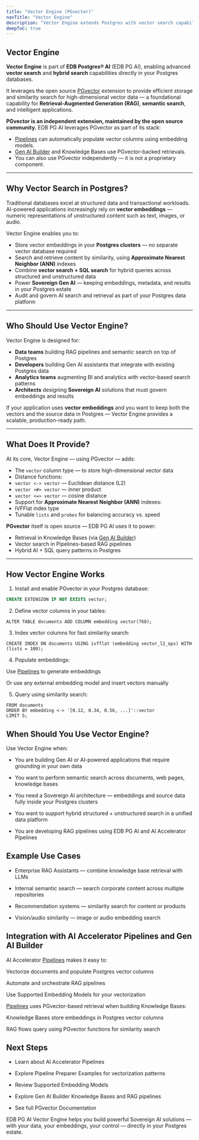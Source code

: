 ```yaml
---
title: "Vector Engine (PGvector)"
navTitle: "Vector Engine"
description: "Vector Engine extends Postgres with vector search capabilities, using the PGvector extension, to power Retrieval-Augmented Generation (RAG) and other AI-driven workloads."
deepToC: true
---
```


## Vector Engine

**Vector Engine** is part of **EDB Postgres® AI** (EDB PG AI), enabling advanced **vector search** and **hybrid search** capabilities directly in your Postgres databases.

It leverages the open source [PGvector](https://github.com/pgvector/pgvector) extension to provide efficient storage and similarity search for high-dimensional vector data — a foundational capability for **Retrieval-Augmented Generation (RAG)**, **semantic search**, and intelligent applications.

**PGvector is an independent extension, maintained by the open source community.** EDB PG AI leverages PGvector as part of its stack:
- [Pipelines](/edb-postgres-ai/ai-factory/pipeline) can automatically populate vector columns using embedding models.
- [Gen AI Builder](/edb-postgres-ai/ai-factory/gen-ai/builder/index.mdx) and Knowledge Bases use PGvector-backed retrievals.
- You can also use PGvector independently — it is not a proprietary component.

---

## Why Vector Search in Postgres?

Traditional databases excel at structured data and transactional workloads. AI-powered applications increasingly rely on **vector embeddings** — numeric representations of unstructured content such as text, images, or audio.

Vector Engine enables you to:

- Store vector embeddings in your **Postgres clusters** — no separate vector database required
- Search and retrieve content by similarity, using **Approximate Nearest Neighbor (ANN)** indexes
- Combine **vector search + SQL search** for hybrid queries across structured and unstructured data
- Power **Sovereign Gen AI** — keeping embeddings, metadata, and results in your Postgres estate
- Audit and govern AI search and retrieval as part of your Postgres data platform

---

## Who Should Use Vector Engine?

Vector Engine is designed for:

- **Data teams** building RAG pipelines and semantic search on top of Postgres
- **Developers** building Gen AI assistants that integrate with existing Postgres data
- **Analytics teams** augmenting BI and analytics with vector-based search patterns
- **Architects** designing **Sovereign AI** solutions that must govern embeddings and results

If your application uses **vector embeddings** and you want to keep both the vectors and the source data in Postgres — Vector Engine provides a scalable, production-ready path.

---

## What Does It Provide?

At its core, Vector Engine — using PGvector — adds:

- The `vector` column type — to store high-dimensional vector data
- Distance functions:
- `vector <-> vector` — Euclidean distance (L2)
- `vector <#> vector` — inner product
- `vector <=> vector` — cosine distance
- Support for **Approximate Nearest Neighbor (ANN)** indexes:
- IVFFlat index type
- Tunable `lists` and `probes` for balancing accuracy vs. speed

**PGvector** itself is open source — EDB PG AI uses it to power:

- Retrieval in Knowledge Bases (via [Gen AI Builder](/edb-postgres-ai/ai-factory/gen-ai/builder/index.mdx))
- Vector search in Pipelines-based RAG pipelines
- Hybrid AI + SQL query patterns in Postgres

---

## How Vector Engine Works

1. Install and enable PGvector in your Postgres database:

```sql
CREATE EXTENSION IF NOT EXISTS vector;
```
2. Define vector columns in your tables:

```
ALTER TABLE documents ADD COLUMN embedding vector(768);
```

3. Index vector columns for fast similarity search:
```
CREATE INDEX ON documents USING ivfflat (embedding vector_l2_ops) WITH (lists = 100);
```
4. Populate embeddings:

Use [Pipelines](/edb-postgres-ai/ai-factory/pipeline/index.mdx) to generate embeddings

Or use any external embedding model and insert vectors manually

5. Query using similarity search:
```SELECT id, content
FROM documents
ORDER BY embedding <-> '[0.12, 0.34, 0.56, ...]'::vector
LIMIT 5;
```

## When Should You Use Vector Engine?
Use Vector Engine when:

- You are building Gen AI or AI-powered applications that require grounding in your own data

- You want to perform semantic search across documents, web pages, knowledge bases

- You need a Sovereign AI architecture — embeddings and source data fully inside your Postgres clusters

- You want to support hybrid structured + unstructured search in a unified data platform

- You are developing RAG pipelines using EDB PG AI and AI Accelerator Pipelines


## Example Use Cases
- Enterprise RAG Assistants — combine knowledge base retrieval with LLMs

- Internal semantic search — search corporate content across multiple repositories

- Recommendation systems — similarity search for content or products

- Vision/audio similarity — image or audio embedding search

## Integration with AI Accelerator Pipelines and Gen AI Builder
AI Accelerator  [Pipelines](/edb-postgres-ai/ai-factory/pipeline/index.mdx) makes it easy to:

Vectorize documents and populate Postgres vector columns

Automate and orchestrate RAG pipelines

Use Supported Embedding Models for your vectorization

[Pipelines](/edb-postgres-ai/ai-factory/gen-ai-builder/index.mdx) uses PGvector-based retrieval when building Knowledge Bases:

Knowledge Bases store embeddings in Postgres vector columns

RAG flows query using PGvector functions for similarity search

## Next Steps
- Learn about AI Accelerator Pipelines

- Explore Pipeline Preparer Examples for vectorization patterns

- Review Supported Embedding Models

- Explore Gen AI Builder Knowledge Bases and RAG pipelines

- See full PGvector Documentation

EDB PG AI Vector Engine helps you build powerful Sovereign AI solutions — with your data, your embeddings, your control — directly in your Postgres estate.

